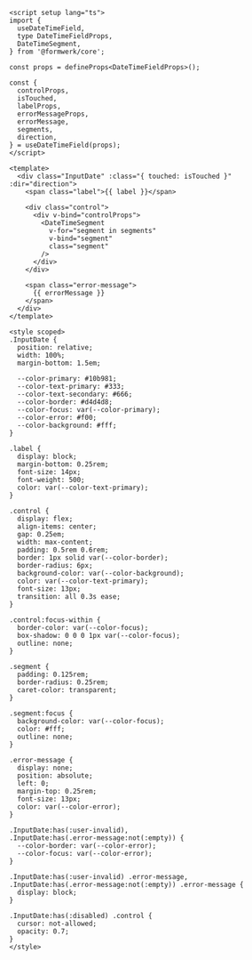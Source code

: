 ```vue collapse={41-121}
<script setup lang="ts">
import {
  useDateTimeField,
  type DateTimeFieldProps,
  DateTimeSegment,
} from '@formwerk/core';

const props = defineProps<DateTimeFieldProps>();

const {
  controlProps,
  isTouched,
  labelProps,
  errorMessageProps,
  errorMessage,
  segments,
  direction,
} = useDateTimeField(props);
</script>

<template>
  <div class="InputDate" :class="{ touched: isTouched }" :dir="direction">
    <span class="label">{{ label }}</span>

    <div class="control">
      <div v-bind="controlProps">
        <DateTimeSegment
          v-for="segment in segments"
          v-bind="segment"
          class="segment"
        />
      </div>
    </div>

    <span class="error-message">
      {{ errorMessage }}
    </span>
  </div>
</template>

<style scoped>
.InputDate {
  position: relative;
  width: 100%;
  margin-bottom: 1.5em;

  --color-primary: #10b981;
  --color-text-primary: #333;
  --color-text-secondary: #666;
  --color-border: #d4d4d8;
  --color-focus: var(--color-primary);
  --color-error: #f00;
  --color-background: #fff;
}

.label {
  display: block;
  margin-bottom: 0.25rem;
  font-size: 14px;
  font-weight: 500;
  color: var(--color-text-primary);
}

.control {
  display: flex;
  align-items: center;
  gap: 0.25em;
  width: max-content;
  padding: 0.5rem 0.6rem;
  border: 1px solid var(--color-border);
  border-radius: 6px;
  background-color: var(--color-background);
  color: var(--color-text-primary);
  font-size: 13px;
  transition: all 0.3s ease;
}

.control:focus-within {
  border-color: var(--color-focus);
  box-shadow: 0 0 0 1px var(--color-focus);
  outline: none;
}

.segment {
  padding: 0.125rem;
  border-radius: 0.25rem;
  caret-color: transparent;
}

.segment:focus {
  background-color: var(--color-focus);
  color: #fff;
  outline: none;
}

.error-message {
  display: none;
  position: absolute;
  left: 0;
  margin-top: 0.25rem;
  font-size: 13px;
  color: var(--color-error);
}

.InputDate:has(:user-invalid),
.InputDate:has(.error-message:not(:empty)) {
  --color-border: var(--color-error);
  --color-focus: var(--color-error);
}

.InputDate:has(:user-invalid) .error-message,
.InputDate:has(.error-message:not(:empty)) .error-message {
  display: block;
}

.InputDate:has(:disabled) .control {
  cursor: not-allowed;
  opacity: 0.7;
}
</style>
```
